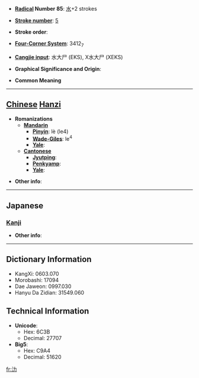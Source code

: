 * '''[[Wiktionary:Chinese radical index| Radical]] Number 85''': [[Wiktionary:Chinese radical index 水|水]]+2 strokes

* '''[[Wiktionary:Chinese total strokes index|Stroke number]]''': [[Wiktionary:Chinese total strokes index 5|5]]

* '''Stroke order''': 

* '''[[Wiktionary:Chinese four corner index|Four-Corner System]]''': 3412<sub>7</sub>

* '''[[Wiktionary:Chinese Cangjie index|Cangjie input]]''': 水大尸 (EKS), X水大尸 (XEKS)

* '''Graphical Significance and Origin''': 

* '''Common Meaning'''

----

== [[Chinese]] [[Hanzi]] ==

* '''Romanizations'''
** '''[[Mandarin]]'''
*** '''[[Pinyin]]''': lè (le4)
*** '''[[Wade-Giles]]''': le<sup>4</sup>
*** '''[[Yale]]''': 
** '''[[Cantonese]]'''
*** '''[[Jyutping]]''':
*** '''[[Penkyamp]]''': 
*** '''[[Yale]]''': 

* '''Other info''': 

----

==Japanese==
===[[Kanji]]===
{{kanji|on readings=[[ろく]] (roku)|kun readings=}}

* '''Other info''':  

----

== Dictionary Information ==

* KangXi: 0603.070
* Morobashi: 17094
* Dae Jaweon: 0997.030
* Hanyu Da Zidian: 31549.060

== Technical Information ==

* '''Unicode''':
** Hex: 6C3B
** Decimal: 27707
* '''Big5''':
** Hex: C9A4
** Decimal: 51620

[[fr:氻]]